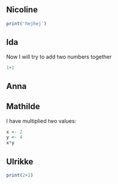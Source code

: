 ## Nicoline

``` r
print('hejhej')
```

## Ida

Now I will try to add two numbers together

```r
1+1
```

## Anna

## Mathilde

I have multiplied two values:

```r
x <- 2
y <- 4
x*y
```

## Ulrikke

```r
print(2+2)
```
